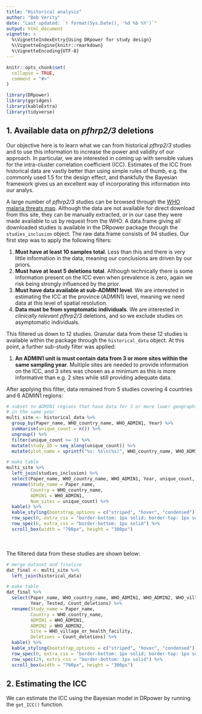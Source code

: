 ---
title: "Historical analysis"
author: "Bob Verity"
date: "Last updated: `r format(Sys.Date(), '%d %b %Y')`"
output: html_document
vignette: >
  %\VignetteIndexEntry{Using DRpower for study design}
  %\VignetteEngine{knitr::rmarkdown}
  %\VignetteEncoding{UTF-8}
---

```{r, include = FALSE}
knitr::opts_chunk$set(
  collapse = TRUE,
  comment = "#>"
)
```
```{r, echo=FALSE, message=FALSE, warning=FALSE}
library(DRpower)
library(ggridges)
library(kableExtra)
library(tidyverse)
```

## 1. Available data on *pfhrp2/3* deletions

Our objective here is to learn what we can from historical *pfhrp2/3* studies and to use this information to increase the power and validity of our approach. In particular, we are interested in coming up with sensible values for the intra-cluster correlation coefficient (ICC). Estimates of the ICC from historical data are vastly better than using simple rules of thumb, e.g. the commonly used 1.5 for the design effect, and thankfully the Bayesian framework gives us an excellent way of incorporating this information into our analys.

A large number of *pfhrp2/3* studies can be browsed through the [WHO malaria threats map](https://apps.who.int/malaria/maps/threats/). Although the data are not available for direct download from this site, they can be manually extracted, or in our case they were made available to us by request from the WHO. A data.frame giving all downloaded studies is available in the DRpower package through the `studies_inclusion` object. The raw data.frame consists of 94 studies. Our first step was to apply the following filters:

1. **Must have at least 10 samples total**. Less than this and there is very little information in the data, meaning our conclusions are driven by our priors.
2. **Must have at least 5 deletions total**. Although technically there is some information present on the ICC even when prevalence is zero, again we risk being strongly influenced by the prior.
3. **Must have data available at sub-ADMIN1 level**. We are interested in estimating the ICC at the province (ADMIN1) level, meaning we need data at this level of spatial resolution.
4. **Data must be from symptomatic individuals**. We are interested in *clinically relevant* *pfhrp2/3* deletions, and so we exclude studies on asymptomatic individuals.

This filtered us down to 12 studies. Granular data from these 12 studies is available within the package through the `historical_data` object. At this point, a further sub-study filter was applied:

1. **An ADMIN1 unit is must contain data from 3 or more sites within the same sampling year**. Multiple sites are needed to provide information on the ICC, and 3 sites was chosen as a minimum as this is more informative than e.g. 2 sites while still providing adequate data.

After applying this filter, data remained from 5 studies covering 4 countries and 6 ADMIN1 regions:

```{r, echo=FALSE, message=FALSE, warning=FALSE}
# subset to ADMIN1 regions that have data for 3 or more lower geographical units
# in the same year
multi_site <- historical_data %>%
  group_by(Paper_name, WHO_country_name, WHO_ADMIN1, Year) %>%
  summarise(unique_count = n()) %>%
  ungroup() %>%
  filter(unique_count >= 3) %>%
  mutate(study_ID = seq_along(unique_count)) %>%
  mutate(plot_name = sprintf("%s: %s\n(%s)", WHO_country_name, WHO_ADMIN1, Paper_name))

# make table
multi_site %>%
  left_join(studies_inclusion) %>%
  select(Paper_name, WHO_country_name, WHO_ADMIN1, Year, unique_count, Paper_link) %>%
  rename(Study_name = Paper_name,
         Country = WHO_country_name,
         ADMIN1 = WHO_ADMIN1,
         Num_sites = unique_count) %>%
  kable() %>%
  kable_styling(bootstrap_options = c("striped", "hover", "condensed")) %>%
  row_spec(0, extra_css = "border-bottom: 1px solid; border-top: 1px solid") %>%
  row_spec(6, extra_css = "border-bottom: 1px solid") %>%
  scroll_box(width = "700px", height = "300px")

```

<br>
<br>
The filtered data from these studies are shown below:

```{r, echo=FALSE, message=FALSE, warning=FALSE}
# merge dataset and finalise
dat_final <- multi_site %>%
  left_join(historical_data)

# make table
dat_final %>%
  select(Paper_name, WHO_country_name, WHO_ADMIN1, WHO_ADMIN2, WHO_village_or_health_facility,
         Year, Tested, Count_deletions) %>%
  rename(Study_name = Paper_name,
         Country = WHO_country_name,
         ADMIN1 = WHO_ADMIN1,
         ADMIN2 = WHO_ADMIN2,
         Site = WHO_village_or_health_facility,
         Deletions = Count_deletions) %>%
  kable() %>%
  kable_styling(bootstrap_options = c("striped", "hover", "condensed")) %>%
  row_spec(0, extra_css = "border-bottom: 1px solid; border-top: 1px solid") %>%
  row_spec(29, extra_css = "border-bottom: 1px solid") %>%
  scroll_box(width = "700px", height = "300px")
```

## 2. Estimating the ICC

We can estimate the ICC using the Bayesian model in DRpower by running the `get_ICC()` function.

